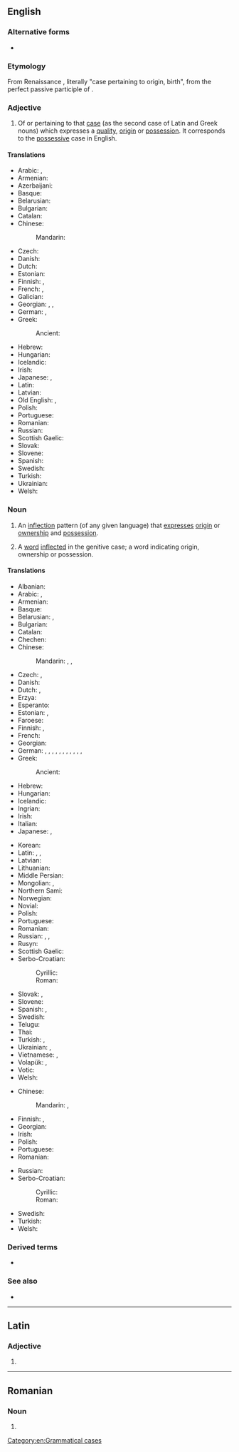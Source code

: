{{also|Genitive|génitive}}
==English==
{{wikipedia}}

===Alternative forms===
* {{l|en|genetive}} {{q|rare}}

===Etymology===
{{PIE root|en|ǵenh₁}}
From Renaissance {{der|en|la|cāsus}} {{m|la|[[genitīvus]] (also spelled cāsus [[genetīvus]])}}, literally "case pertaining to origin, birth", from {{m|la|genitus}} the perfect passive participle of {{m|la|gignō||beget}}.

===Adjective===
{{en-adj|-}}

# {{lb|en|grammar}} Of or pertaining to that [[case]] (as the second case of Latin and Greek nouns) which expresses a [[quality]], [[origin]] or [[possession]]. It corresponds to the [[possessive]] case in English.

====Translations====
{{trans-top|of or pertaining to the case of possession}}
* Arabic: {{t|ar|إِضَافِيّ}}, {{t|ar|جَرِّيّ}}
* Armenian: {{t+|hy|սեռական}}
* Azerbaijani: {{t+|az|yiyəlik}}
* Basque: {{t|eu|genitibo}}
* Belarusian: {{t|be|ро́дны}}
* Bulgarian: {{t|bg|роди́телен}}
* Catalan: {{t+|ca|genitiu}}
* Chinese:
*: Mandarin: {{t|cmn|[[所有]]的|tr=suǒyǒu de}}
* Czech: {{t|cs|genitivní}}
* Danish: {{t+|da|genitiv}}
* Dutch: {{t+|nl|genitief|m}}
* Estonian: {{t+|et|omastav}}
* Finnish: {{t+|fi|genetiivi|alt=genetiivi-}}, {{t|fi|genetiivinen}}
* French: {{t+|fr|génitif|m}}, {{t+|fr|génitive|f}}
* Galician: {{t|gl|xenitivo|m}}
* Georgian: {{t+|ka|ნათესაობითი}}, {{t+|ka|ნათესაობითი ბრუნვა}}, {{t|ka|გენიტივი}}
* German: {{t+|de|genitivisch}}, {{t|de|genetivisch|m}} {{qualifier|rarer}}
* Greek:
*: Ancient: {{t|grc|γενική}}
{{trans-mid}}
* Hebrew: {{t|he|יחס הקניין|alt=יחס הקניין / יַחַס הַקִּנְיָן|tr=yákhas ha-kinyán|m}}
* Hungarian: {{t+|hu|birtokos}}
* Icelandic: {{t+|is|eignarfall|alt=eignarfalls-}} {{qualifier|in compounds}}
* Irish: {{t+|ga|ginideach}}
* Japanese: {{t+|ja|属格|tr=ぞっかく, zokkaku}}, {{qualifier|for Slavic}} {{t+|ja|生格|tr=せいかく, seikaku}}
* Latin: {{t+|la|genetīvus}}
* Latvian: {{t+|lv|ģenitīvs}}
* Old English: {{t|ang|ġestrīenendlīċ}}, {{t|ang|ġeāgniġendlīċ}}
* Polish: {{t+|pl|dopełniacz}}
* Portuguese: {{t+|pt|genitivo}}
* Romanian: {{t+|ro|genitiv}}
* Russian: {{t+|ru|роди́тельный}}
* Scottish Gaelic: {{t|gd|ginideach}}
* Slovak: {{t|sk|genitívny}}
* Slovene: {{t|sl|rodilniški}}
* Spanish: {{t+|es|genitivo}}
* Swedish: {{t+|sv|genitiv}}
* Turkish: {{t+|tr|tamlayan}}
* Ukrainian: {{t+|uk|родо́ви́й}}
* Welsh: {{t|cy|genidol}}
{{trans-bottom}}

===Noun===
{{en-noun|~}}

# {{lb|en|grammar|uncountable}} An [[inflection]] pattern (of any given language) that [[express]]es [[origin]] or [[ownership]] and [[possession]].
# {{lb|en|grammar|countable}} A [[word]] [[inflected]] in the genitive case; a word indicating origin, ownership or possession.

====Translations====
{{trans-top|inflection pattern}}
* Albanian: {{t+|sq|gjinore|f}}
* Arabic: {{t|ar|حَالَة اَلْمُضَاف إِلَيْهِ|f|tr=ḥalāt al-muḍāf ʾilayhi}}, {{t|ar|مَجْرُور|m}}
* Armenian: {{t+|hy|սեռական հոլով}}
* Basque: {{t|eu|genitibo}}
* Belarusian: {{t|be|ро́дны склон|m|sc=Cyrl}}, {{t|be|ро́дны|m|sc=Cyrl}}
* Bulgarian: {{t|bg|роди́телен паде́ж|m}}
* Catalan: {{t+|ca|genitiu|m}}
* Chechen: {{t|ce|доланиг дожар}}
* Chinese:
*: Mandarin: {{t+|cmn|屬格}}, {{t+|cmn|属格|tr=shǔgé}}, {{t+|cmn|所有格|tr=suǒyǒugé}}
* Czech: {{t+|cs|genitiv|m}}, {{t|cs|druhý pád|m}}
* Danish: {{t|da|ejefald}}
* Dutch: {{t+|nl|tweede naamval|m}}, {{t+|nl|genitief|m}}
* Erzya: {{t|myv|чачтниця}}
* Esperanto: {{t+|eo|genitivo}}
* Estonian: {{t+|et|omastav}}, {{t+|et|genitiiv}}
* Faroese: {{t+|fo|hvørsfall|n}}
* Finnish: {{t+|fi|genetiivi}}, {{t+|fi|omanto}}
* French: {{t+|fr|génitif|m}}
* Georgian: {{t+|ka|ნათესაობითი}}
* German: {{t+|de|Genitiv|m}}, {{t+|de|Wesfall|m}}, {{t|de|Wessenfall|m}}, {{t|de|zweiter Fall|m}}, {{t|de|Genetiv|m}} {{qualifier|obsolete}}, {{t|de|Genetivus|m}} {{qualifier|obsolete}}, {{t|de|Herkunftsfall|m}} {{qualifier|obsolete}}, {{t|de|Zeugefall|m}} {{qualifier|obsolete}}, {{t|de|Genitivkasus|m}}, {{t|de|Genitiv-Kasus|m}}, {{t|de|Genetivkasus|m}} {{qualifier|obsolete}}, {{t|de|Genetiv-Kasus|m}} {{qualifier|obsolete}}
* Greek: {{t+|el|γενική|f}}
*: Ancient: {{t|grc|γενική|f}}
* Hebrew: {{t|he|יחס הקנײן|tr=yakhas ha-knayn|m}}
* Hungarian: {{t+|hu|birtokos eset}}
* Icelandic: {{t+|is|eignarfall|n}}
* Ingrian: {{t|izh|genetiivi}}
* Irish: {{t+|ga|ginideach|m}}
* Italian: {{t|it|caso genitivo|m}}
* Japanese: {{t+|ja|属格|tr=ぞっかく, zokkaku}}, {{t+|ja|生格|tr=せいかく, seikaku}}
{{trans-mid}}
* Korean: {{t+|ko|속격}}
* Latin: {{t|la|cāsus genitīvus|m}}, {{t|la|genitīvus|m}}, {{t|la|casus possessīvus}}
* Latvian: {{t+|lv|ģenitīvs|m}}
* Lithuanian: {{t+|lt|kilmininkas|m}}
* Middle Persian: {{t|pal|'wbš}}
* Mongolian: {{t+|mn|харьяалах|sc=Cyrl}}, {{t|mn|харьяалахын тийн ялгал|sc=Cyrl}}
* Northern Sami: {{t|se|genitiiva}}
* Norwegian: {{t+|no|genitiv|m}}
* Novial: {{t|nov|genitive}}
* Polish: {{t+|pl|dopełniacz|m-in}}
* Portuguese: {{t|pt|caso genitivo|m}}
* Romanian: {{t|ro|cazul genitiv|m}}
* Russian: {{t+|ru|роди́тельный паде́ж|m}}, {{t+|ru|генитив|m}}, {{t+|ru|роди́тельный|m}}
* Rusyn: {{t|rue|ґенітів|m}}
* Scottish Gaelic: {{t|gd|tuiseal ginideach|m}}
* Serbo-Croatian:
*: Cyrillic: {{t|sh|генитив|m}}
*: Roman: {{t+|sh|genitiv|m}}
* Slovak: {{t|sk|druhý pád|m}}, {{t+|sk|genitív|m}}
* Slovene: {{t+|sl|rodilnik|m}}
* Spanish: {{t|es|genetivo|m}}, {{t|es|caso genitivo|m}}
* Swedish: {{t+|sv|genitiv}}
* Telugu: {{t+|te|షష్ఠీ విభక్తి|sc=Telu}}
* Thai: {{t+|th|สัมพันธการก}}
* Turkish: {{t+|tr|tamlayan durumu}}, {{t+|tr|tamlayan hâli}}
* Ukrainian: {{t+|uk|родови́й відмі́нок|m|sc=Cyrl}}, {{t+|uk|родови́й|m|sc=Cyrl}}
* Vietnamese: {{t|vi|sở hữu cách}}, {{t|vi|cách sỡ hữu}}
* Volapük: {{t|vo|kimafal}}, {{t+|vo|genitif}}
* Votic: {{t|vot|genetiivi}}
* Welsh: {{t|cy|genidol|m}}
{{trans-bottom}}

{{trans-top|word in the genitive inflection}}
* Chinese:
*: Mandarin: {{t-check|cmn|[[所有格]]的[[詞]]}}, {{t-check|cmn|[[所有格]]的[[词]]|tr=suǒyǒugé de cí}}
* Finnish: {{t+|fi|genetiivi}}, {{t+|fi|omanto}}
* Georgian: {{t|ka|სიტყვა ნათესაობით ბრუნვაში}}
* Irish: {{t+|ga|ginideach}}
* Polish: {{t+|pl|dopełniacz|m-in}}
* Portuguese: {{t+|pt|genitivo|m}}
* Romanian: {{t+|ro|genitiv|n}}
{{trans-mid}}
* Russian: {{t|ru|сло́во в роди́тельном падеже́|n}}
* Serbo-Croatian:
*: Cyrillic: {{t|sh|генитив|m}}
*: Roman: {{t+|sh|genitiv|m}}
* Swedish: {{t+|sv|genitiv|c|n}}
* Turkish: {{t+|tr|tamlayan}}
* Welsh: {{t|cy|genidol|m}}
{{trans-bottom}}

===Derived terms===
* {{w|Genitive absolute|genitive absolute}}<!--a construction in [[Greek]] similar to the [[ablative]] absolute in Latin.-->

===See also===
* {{l|en|possessive}}

[[Category:en:Grammatical cases]]

----

==Latin==

===Adjective===
{{la-adj-form|genitīve}}

# {{inflection of|la|genitīvus||voc|m|s}}

----

==Romanian==

===Noun===
{{head|ro|noun form}}

# {{plural of|ro|genitiv}}